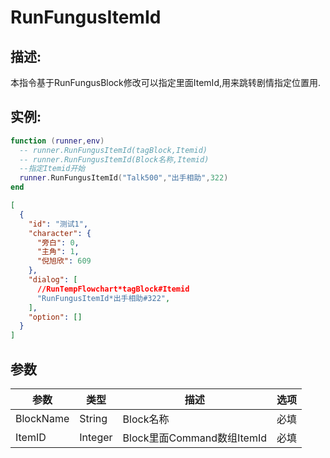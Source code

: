 
# RunFungusItemId
## 描述:
本指令基于RunFungusBlock修改可以指定里面ItemId,用来跳转剧情指定位置用.
## 实例:
<Tabs>

  <TabItem value="lua" label="Lua" default>

```lua
function (runner,env)
  -- runner.RunFungusItemId(tagBlock,Itemid)
  -- runner.RunFungusItemId(Block名称,Itemid)
  --指定Itemid开始
  runner.RunFungusItemId("Talk500","出手相助",322)
end
```

  </TabItem>

  <TabItem value="json" label="Json">

```json
[
  {
    "id": "测试1",
    "character": {
      "旁白": 0,
      "主角": 1,
      "倪旭欣": 609
    },
    "dialog": [
	  //RunTempFlowchart*tagBlock#Itemid
      "RunFungusItemId*出手相助#322",
    ],
    "option": []
  }
]
```

  </TabItem>
</Tabs>




## 参数
| 参数      | 类型    | 描述                       | 选项 |
| --------- | ------- | -------------------------- | ---- |
| BlockName | String  | Block名称                  | 必填 |
| ItemID    | Integer | Block里面Command数组ItemId | 必填 |
